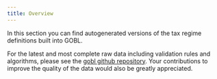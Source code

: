 ```yaml
---
title: Overview
---
```


In this section you can find autogenerated versions of the tax regime definitions built into GOBL.

For the latest and most complete raw data including validation rules and algorithms, please see the [gobl github repository](https://github.com/invopop/gobl/tree/main/regimes). Your contributions to improve the quality of the data would also be greatly appreciated.
